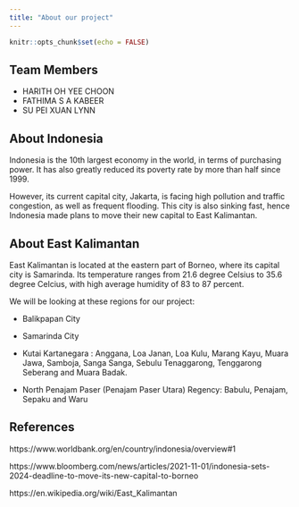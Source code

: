 ```yaml
---
title: "About our project"
---
```


```r
knitr::opts_chunk$set(echo = FALSE)
```

## Team Members
* HARITH OH YEE CHOON
* FATHIMA S A KABEER
* SU PEI XUAN LYNN

## About Indonesia
Indonesia is the 10th largest economy in the world, in terms of purchasing power. It has also greatly reduced its poverty rate by more than half since 1999.

However, its current capital city, Jakarta, is facing high pollution and traffic congestion, as well as frequent flooding. This city is also sinking fast, hence Indonesia made plans to move their new capital to East Kalimantan.

## About East Kalimantan
East Kalimantan is located at the eastern part of Borneo, where its capital city is Samarinda. Its temperature ranges from 21.6 degree Celsius to 35.6 degree Celcius, with high average humidity of 83 to 87 percent. 

We will be looking at these regions for our project:

* Balikpapan City

* Samarinda City

* Kutai Kartanegara : Anggana, Loa Janan, Loa Kulu, Marang Kayu, Muara Jawa, Samboja, Sanga Sanga, Sebulu Tenaggarong, Tenggarong Seberang and Muara Badak.

* North Penajam Paser (Penajam Paser Utara) Regency: Babulu, Penajam, Sepaku and Waru

## References
https://www.worldbank.org/en/country/indonesia/overview#1

https://www.bloomberg.com/news/articles/2021-11-01/indonesia-sets-2024-deadline-to-move-its-new-capital-to-borneo

https://en.wikipedia.org/wiki/East_Kalimantan